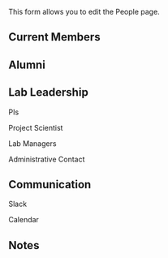 <noinclude>
This form allows you to edit the People page.
</noinclude>
{{{for template|People}}}

== Current Members ==
{{{field|CurrentMembers|input type=textarea|rows=8|default=
|-
| (Add name)|| (Add role) || (Add project) || (Add email) || [[File:(Upload photo)]]
}}}

== Alumni ==
{{{field|Alumni|input type=textarea|rows=8|default=
|-
| (Add name) || (Add role) || (Add years) || (Add role and location of current position)
}}}

== Lab Leadership ==
; PIs
{{{field|PIs|input type=text|size=80}}}
; Project Scientist
{{{field|ProjectScientist|input type=text|size=80}}}
; Lab Managers
{{{field|LabManagers|input type=text|size=80}}}
; Administrative Contact
{{{field|AdminContact|input type=text|size=80}}}

== Communication ==
; Slack
{{{field|Slack|input type=text|size=80}}}
; Calendar
{{{field|Calendar|input type=text|size=40}}}

== Notes ==
{{{field|Notes|input type=textarea|rows=5|default=}}}

{{{end template}}}

{{{standard input|save}}} {{{standard input|cancel}}}

